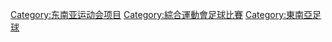[[Category:东南亚运动会项目|Category:东南亚运动会项目]]
[[Category:綜合運動會足球比賽|Category:綜合運動會足球比賽]]
[[Category:東南亞足球|Category:東南亞足球]]